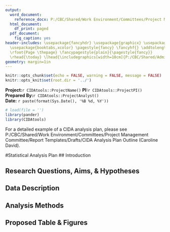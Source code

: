 ```yaml
---
output:
  word_document:
    reference_docx: P:/CBC/Shared/Work Environment/Committees/Project Management Committee/Report Templates/word_style_reference.docx
  html_document: 
    df_print: paged
  pdf_document: 
    fig_caption: yes
header-includes: \usepackage{fancyhdr} \usepackage{graphicx} \usepackage{eurosym}
  \usepackage{booktabs,xcolor} \pagestyle{fancy} \fancyhf{} \addtolength{\headheight}{1.0cm}
  \rfoot{Page \thepage} \fancypagestyle{plain}{\pagestyle{fancy}}
  \rhead{\today} \lhead{\includegraphics[width=10cm]{P:/CBC/Shared/Admin - Templates/CIDA_header.jpg}}
geometry: margin=1in
---
```


```r
knitr::opts_chunk$set(echo = FALSE, warning = FALSE, message = FALSE)
knitr::opts_knit$set(root.dir = '../')
```

**Project:**`r CIDAtools::ProjectName()`
**PI:**`r CIDAtools::ProjectPI()`  
**Prepared By:**`r CIDAtools::ProjectAnalyst()`  
**Date:** `r paste(format(Sys.Date(), '%B %d, %Y'))`

```r
# load(file = '')
library(pander)
library(CIDAtools)
```

For a detailed example of a CIDA analysis plan, please see P:/CBC/Shared/Work Environment/Committees/Project Management Committee/Report Templates/Drafts/CIDA Analysis Plan Outline (Caroline David).

#Statistical Analysis Plan
## Introduction

## Research Questions, Aims, & Hypotheses

## Data Description

## Analysis Methods

## Proposed Table & Figures


